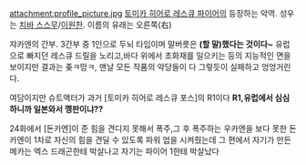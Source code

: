 attachment:profile_picture.jpg
[[토미카 히어로 레스큐 파이어]]의 등장하는 악역. 성우는 [[치바 스스무]]/[[이원찬]]. 이름의 유래는 오른쪽(右)

쟈카엔의 간부.  3간부 중 1인으로 두뇌 타입이며 말버릇은 '''(할 말)했다는 것이다~''' 유럽으로 빠지던 레스큐 드릴을 노리고,바다 위에서 초화재를 일으키는 등의 지능적인 면을 보이지만 결과는 좆ㅋ망ㅋ, 맨날 모든 작품의 악당들이 다 그렇듯이 실패하고 엉엉거린다.

여담이지만 슈트액터가 과거 [토미카 히어로 레스큐 포스]의 R1이다 '''R1,유럽에서 심심하니까 일본와서 깽판이냐??'''

24화에서 [돈카엔]이 준 힘을 견디지 못해서 폭주,그 후 폭주하는 우카엔을 보다 못한 돈카엔이 1차로 자신의 힘을 견딜 수 있도록 파워 업을 시켜줬는데 그 편에서 자기가 만든 메카는 엑스 드래곤한테 박살나고 자기는 파이어 1한테 박살났다
